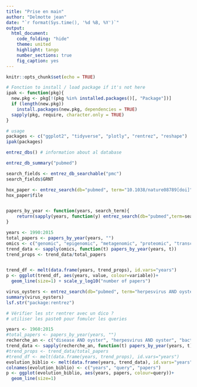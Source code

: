 ```yaml
---
title: "Prise en main"
author: "Delmotte jean"
date: "`r format(Sys.time(), '%d %B, %Y')`"
output:
  html_document:
    code_folding: "hide"
    theme: united
    highlight: tango
    number_sections: true
    fig_caption: yes
---
```


```r
knitr::opts_chunk$set(echo = TRUE)

# Fonction to install / load package if it's not here
ipak <- function(pkg){
  new.pkg <- pkg[!(pkg %in% installed.packages()[, "Package"])]
  if (length(new.pkg)) 
    install.packages(new.pkg, dependencies = TRUE)
  sapply(pkg, require, character.only = TRUE)
}

# usage
packages <- c("ggplot2", "tidyverse", "plotly", "rentrez", "reshape")
ipak(packages)
```

```r
entrez_dbs() # information about al database

entrez_db_summary("pubmed")

search_fields <- entrez_db_searchable("pmc")
search_fields$GRNT

hox_paper <- entrez_search(db="pubmed", term="10.1038/nature08789[doi]")
hox_paper$file


papers_by_year <- function(years, search_term){
    return(sapply(years, function(y) entrez_search(db="pubmed",term=search_term, mindate=y, maxdate=y, retmax=0)$count))
}

years <- 1990:2015
total_papers <- papers_by_year(years, "")
omics <- c("genomic", "epigenomic", "metagenomic", "proteomic", "transcriptomic", "pharmacogenomic", "connectomic" )
trend_data <- sapply(omics, function(t) papers_by_year(years, t))
trend_props <- trend_data/total_papers


trend_df <- melt(data.frame(years, trend_props), id.vars="years")
p <- ggplot(trend_df, aes(years, value, colour=variable))+
  geom_line(size=1) + scale_y_log10("number of papers")
```


```r
virus_oysters <- entrez_search(db="pubmed", term="herpesvirus AND oyster")
summary(virus_oysters)
lsf.str("package:rentrez")

# Vérifier les str rentrer avec un dico ?
# utiliser les paste0 pour fomuler les queries 

years <- 1960:2015
#total_papers <- papers_by_year(years, "")
recherche_an <- c("disease AND oyster", "herpesvirus AND oyster", "bacterie AND oyster" )
trend_data <- sapply(recherche_an, function(t) papers_by_year(years, t))
#trend_props <- trend_data/total_papers
#trend_df <- melt(data.frame(years, trend_props), id.vars="years")
evolution_biblio <- melt(data.frame(years, trend_data), id.vars="years")
colnames(evolution_biblio) <- c("years", "query", "papers")
p <- ggplot(evolution_biblio, aes(years, papers, colour=query))+
  geom_line(size=1)

```

